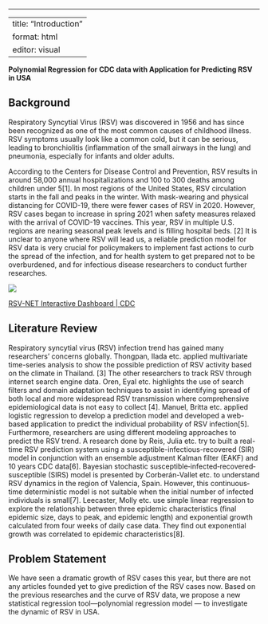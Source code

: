 ------------------------------------------------------------------------

---
title: "Introduction"
format: html
editor: visual
---

**Polynomial Regression for CDC data with Application for Predicting RSV in USA**

## Background

Respiratory Syncytial Virus (RSV) was discovered in 1956 and has since been recognized as one of the most common causes of childhood illness. RSV symptoms usually look like a common cold, but it can be serious, leading to bronchiolitis (inflammation of the small airways in the lung) and pneumonia, especially for infants and older adults.

According to the Centers for Disease Control and Prevention, RSV results in around 58,000 annual hospitalizations and 100 to 300 deaths among children under 5\[1\]. In most regions of the United States, RSV circulation starts in the fall and peaks in the winter. With mask-wearing and physical distancing for COVID-19, there were fewer cases of RSV in 2020. However, RSV cases began to increase in spring 2021 when safety measures relaxed with the arrival of COVID-19 vaccines. This year, RSV in multiple U.S. regions are nearing seasonal peak levels and is filling hospital beds. \[2\] It is unclear to anyone where RSV will lead us, a reliable prediction model for RSV data is very crucial for policymakers to implement fast actions to curb the spread of the infection, and for health system to get prepared not to be overburdened, and for infectious disease researchers to conduct further researches.

![](images/paste-84838FB2.png)\

[RSV-NET Interactive Dashboard \| CDC](https://www.cdc.gov/rsv/research/rsv-net/dashboard.html)

## Literature Review

Respiratory syncytial virus (RSV) infection trend has gained many researchers' concerns globally. Thongpan, Ilada etc. applied multivariate time-series analysis to show the possible prediction of RSV activity based on the climate in Thailand. \[3\] The other researchers to track RSV through internet search engine data. Oren, Eyal etc. highlights the use of search filters and domain adaptation techniques to assist in identifying spread of both local and more widespread RSV transmission where comprehensive epidemiological data is not easy to collect \[4\]. Manuel, Britta etc. applied logistic regression to develop a prediction model and developed a web-based application to predict the individual probability of RSV infection\[5\].\
Furthermore, researchers are using different modeling approaches to predict the RSV trend. A research done by Reis, Julia etc. try to built a real-time RSV prediction system using a susceptible-infectious-recovered (SIR) model in conjunction with an ensemble adjustment Kalman filter (EAKF) and 10 years CDC data\[6\]. Bayesian stochastic susceptible‐infected‐recovered‐susceptible (SIRS) model is presented by Corberán-Vallet etc. to understand RSV dynamics in the region of Valencia, Spain. However, this continuous‐time deterministic model is not suitable when the initial number of infected individuals is small\[7\]. Leecaster, Molly etc. use simple linear regression to explore the relationship between three epidemic characteristics (final epidemic size, days to peak, and epidemic length) and exponential growth calculated from four weeks of daily case data. They find out exponential growth was correlated to epidemic characteristics\[8\].

## Problem Statement

We have seen a dramatic growth of RSV cases this year, but there are not any articles founded yet to give prediction of the RSV cases now. Based on the previous researches and the curve of RSV data, we propose a new statistical regression tool---polynomial regression model --- to investigate the dynamic of RSV in USA.
